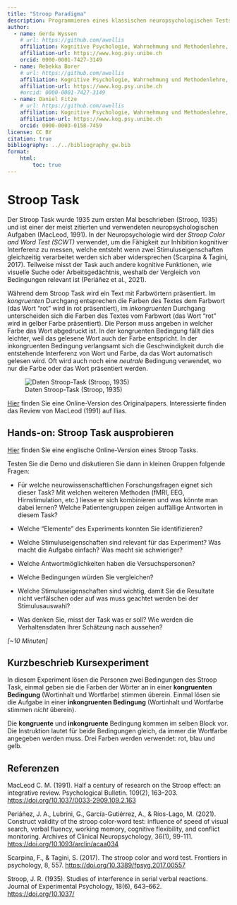 ```yaml
---
title: "Stroop Paradigma"
description: Programmieren eines klassischen neuropsychologischen Tests mit PsychoPy.
author:
  - name: Gerda Wyssen
    # url: https://github.com/awellis
    affiliation: Kognitive Psychologie, Wahrnehmung und Methodenlehre, Universität Bern 
    affiliation-url: https://www.kog.psy.unibe.ch
    orcid: 0000-0001-7427-3149
  - name: Rebekka Borer
    # url: https://github.com/awellis
    affiliation: Kognitive Psychologie, Wahrnehmung und Methodenlehre, Universität Bern 
    affiliation-url: https://www.kog.psy.unibe.ch
    #orcid: 0000-0001-7427-3149
  - name: Daniel Fitze
    # url: https://github.com/awellis
    affiliation: Kognitive Psychologie, Wahrnehmung und Methodenlehre, Universität Bern 
    affiliation-url: https://www.kog.psy.unibe.ch
    orcid: 0000-0003-0158-7459 
license: CC BY
citation: true
bibliography: ../../bibliography_gw.bib
format:
    html:
        toc: true
---
```


# Stroop Task

Der Stroop Task wurde 1935 zum ersten Mal beschrieben (Stroop, 1935) und ist einer der meist zitierten und verwendeten neuropsychologischen Aufgaben (MacLeod, 1991). In der Neuropsychologie wird der _Stroop Color and Word Test (SCWT)_ verwendet, um die Fähigkeit zur Inhibition kognitiver Interferenz zu messen, welche entsteht wenn zwei Stimuluseigenschaften gleichzeitig verarbeitet werden sich aber widersprechen (Scarpina & Tagini, 2017). Teilweise misst der Task auch andere kognitive Funktionen, wie visuelle Suche oder Arbeitsgedächtnis, weshalb der Vergleich von Bedingungen relevant ist (Periáñez et al., 2021).

Während dem Stroop Task wird ein Text mit Farbwörtern präsentiert. Im *kongruenten* Durchgang entsprechen die Farben des Textes dem Farbwort (das Wort "rot" wird in rot präsentiert), im *inkongruenten* Durchgang unterscheiden sich die Farben des Textes vom Farbwort (das Wort "rot" wird in gelber Farbe präsentiert). Die Person muss angeben in welcher Farbe das Wort abgedruckt ist. In der kongruenten Bedingung fällt dies leichter, weil das gelesene Wort auch der Farbe entspricht. In der inkongruenten Bedingung verlangsamt sich die Geschwindigkeit durch die entstehende Interferenz von Wort und Farbe, da das Wort automatisch gelesen wird. Oft wird auch noch eine *neutrale* Bedingung verwendet, wo nur die Farbe oder das Wort präsentiert werden.

![Daten Stroop-Task (Stroop, 1935)](img/stroop_original.JPG)

<aside>[Hier](http://psychclassics.yorku.ca/Stroop/) finden Sie eine Online-Version des Originalpapers. Interessierte finden das Review von MacLeod (1991) auf Ilias.</aside>


::: callout-caution
## Hands-on: Stroop Task ausprobieren

[Hier](https://www.psytoolkit.org/experiment-library/stroop.html) finden Sie eine englische Online-Version eines Stroop Tasks.

Testen Sie die Demo und diskutieren Sie dann in kleinen Gruppen folgende Fragen:

-   Für welche neurowissenschaftlichen Forschungsfragen eignet sich dieser Task? Mit welchen weiteren Methoden (fMRI, EEG, Hirnstimulation, etc.) liesse er sich kombinieren und was könnte man dabei lernen? Welche Patientengruppen zeigen auffällige Antworten in diesem Task?

-   Welche "Elemente" des Experiments konnten Sie identifizieren?

-   Welche Stimuluseigenschaften sind relevant für das Experiment? Was macht die Aufgabe einfach? Was macht sie schwieriger?

- Welche Antwortmöglichkeiten haben die Versuchspersonen?

-   Welche Bedingungen würden Sie vergleichen? 

- Welche Stimuluseigenschaften sind wichtig, damit Sie die Resultate nicht verfälschen oder auf was muss geachtet werden bei der Stimulusauswahl?

-   Was denken Sie, misst der Task was er soll? Wie werden die Verhaltensdaten Ihrer Schätzung nach aussehen?

*\[\~10 Minuten\]*
:::

## Kurzbeschrieb Kursexperiment

In diesem Experiment lösen die Personen zwei Bedingungen des Stroop Task, einmal geben sie die Farben der Wörter an in einer __kongruenten Bedingung__ (Wortinhalt und Wortfarbe) stimmen überein. Einmal lösen sie die Aufgabe in einer __inkongruenten Bedingung__ (Wortinhalt und Wortfarbe stimmen _nicht_ überein).

Die __kongruente__ und __inkongruente__ Bedingung kommen im selben Block vor. Die Instruktion lautet für beide Bedingungen gleich, da immer die Wortfarbe angegeben werden muss. Drei Farben werden verwendet: rot, blau und gelb.




## Referenzen

MacLeod C. M. (1991). Half a century of research on the Stroop effect: an integrative review. Psychological Bulletin. 109(2), 163--203. [https://doi.org/10.1037/0033-2909.109.2.163](https://doi.org/10.1037/0033-2909.109.2.163)

Periáñez, J. A., Lubrini, G., García-Gutiérrez, A., & Ríos-Lago, M. (2021). Construct validity of the stroop color-word test: influence of speed of visual search, verbal fluency, working memory, cognitive flexibility, and conflict monitoring. Archives of Clinical Neuropsychology, 36(1), 99-111. [https://doi.org/10.1093/arclin/acaa034](https://doi.org/10.1093/arclin/acaa034)

Scarpina, F., & Tagini, S. (2017). The stroop color and word test. Frontiers in psychology, 8, 557. [https://doi.org/10.3389/fpsyg.2017.00557](https://doi.org/10.3389/fpsyg.2017.00557)

Stroop, J. R. (1935). Studies of interference in serial verbal reactions. Journal of Experimental Psychology, 18(6), 643--662. [https://doi.org/10.1037/](https://doi.org/10.1037/)


